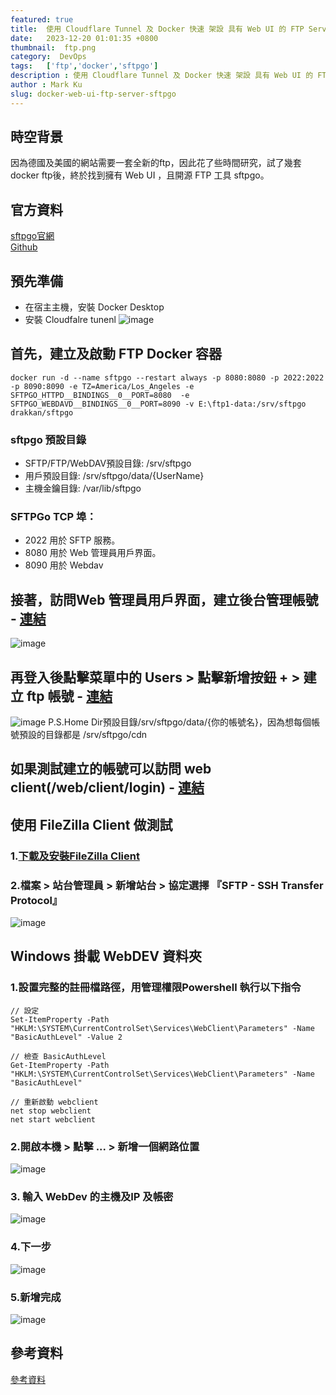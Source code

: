 ```yaml
---
featured: true
title:  使用 Cloudflare Tunnel 及 Docker 快速 架設 具有 Web UI 的 FTP Server - sftpgo
date:   2023-12-20 01:01:35 +0800
thumbnail:  ftp.png
category:  DevOps
tags:   ['ftp','docker','sftpgo']
description : 使用 Cloudflare Tunnel 及 Docker 快速 架設 具有 Web UI 的 FTP Server - sftpgo
author : Mark Ku
slug: docker-web-ui-ftp-server-sftpgo
---
```


## 時空背景
因為德國及美國的網站需要一套全新的ftp，因此花了些時間研究，試了幾套 docker ftp後，終於找到擁有 Web UI ，且開源 FTP 工具 sftpgo。

## 官方資料
[sftpgo官網](https://sftpgo.com/)  
[Github](https://github.com/drakkan/sftpgo)

## 預先準備
* 在宿主主機，安裝 Docker Desktop
* 安裝 Cloudfalre tunenl 
![image](1.png)

## 首先，建立及啟動 FTP Docker 容器
```
docker run -d --name sftpgo --restart always -p 8080:8080 -p 2022:2022 -p 8090:8090 -e TZ=America/Los_Angeles -e SFTPGO_HTTPD__BINDINGS__0__PORT=8080  -e SFTPGO_WEBDAVD__BINDINGS__0__PORT=8090 -v E:\ftp1-data:/srv/sftpgo drakkan/sftpgo
```
### sftpgo 預設目錄
* SFTP/FTP/WebDAV預設目錄: /srv/sftpgo  
* 用戶預設目錄: /srv/sftpgo/data/{UserName}
* 主機金鑰目錄: /var/lib/sftpgo 

### SFTPGo TCP 埠：
* 2022 用於 SFTP 服務。  
* 8080 用於 Web 管理員用戶界面。  
* 8090 用於 Webdav


## 接著，訪問Web 管理員用戶界面，建立後台管理帳號 - [連結](http://localhost:8080/web/admin/setup)

![image](2.png)

## 再登入後點擊菜單中的 Users > 點擊新增按鈕 + > 建立 ftp 帳號 - [連結](http://localhost:8080/web/admin/login)
![image](3.png)
P.S.Home Dir預設目錄/srv/sftpgo/data/{你的帳號名}，因為想每個帳號預設的目錄都是 /srv/sftpgo/cdn 

## 如果測試建立的帳號可以訪問 web client(/web/client/login) - [連結](http://localhost:8080/web/client/login)

## 使用 FileZilla Client 做測試
### 1.[下載及安裝FileZilla Client](https://filezilla-project.org/)
### 2.檔案 > 站台管理員 > 新增站台 > 協定選擇 『SFTP - SSH Transfer Protocol』
![image](4.png)

## Windows 掛載 WebDEV 資料夾
### 1.設置完整的註冊檔路徑，用管理權限Powershell 執行以下指令
```
// 設定
Set-ItemProperty -Path "HKLM:\SYSTEM\CurrentControlSet\Services\WebClient\Parameters" -Name "BasicAuthLevel" -Value 2

// 檢查 BasicAuthLevel
Get-ItemProperty -Path "HKLM:\SYSTEM\CurrentControlSet\Services\WebClient\Parameters" -Name "BasicAuthLevel"

// 重新啟動 webclient
net stop webclient
net start webclient
```

### 2.開啟本機 > 點擊 ... > 新增一個網路位置
![image](5.png)
### 3. 輸入 WebDev 的主機及IP 及帳密
![image](6.png)

### 4.下一步
![image](7.png)

### 5.新增完成
![image](8.png)

## 參考資料
[參考資料](https://blog.csdn.net/networken/article/details/133963932)  





